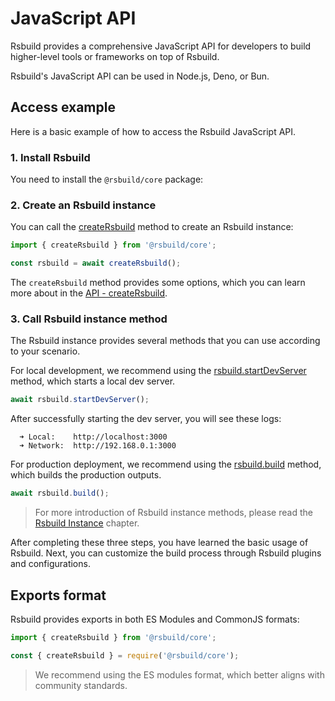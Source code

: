 # JavaScript API

Rsbuild provides a comprehensive JavaScript API for developers to build higher-level tools or frameworks on top of Rsbuild.

Rsbuild's JavaScript API can be used in Node.js, Deno, or Bun.

## Access example

Here is a basic example of how to access the Rsbuild JavaScript API.

### 1. Install Rsbuild

You need to install the `@rsbuild/core` package:


<PackageManagerTabs command="add @rsbuild/core -D" />

### 2. Create an Rsbuild instance

You can call the [createRsbuild](/api/javascript-api/core#creatersbuild) method to create an Rsbuild instance:

```ts
import { createRsbuild } from '@rsbuild/core';

const rsbuild = await createRsbuild();
```

The `createRsbuild` method provides some options, which you can learn more about in the [API - createRsbuild](/api/javascript-api/core#creatersbuild).

### 3. Call Rsbuild instance method

The Rsbuild instance provides several methods that you can use according to your scenario.

For local development, we recommend using the [rsbuild.startDevServer](/api/javascript-api/instance#rsbuildstartdevserver) method, which starts a local dev server.

```ts
await rsbuild.startDevServer();
```

After successfully starting the dev server, you will see these logs:

```
  ➜ Local:    http://localhost:3000
  ➜ Network:  http://192.168.0.1:3000
```

For production deployment, we recommend using the [rsbuild.build](/api/javascript-api/instance#rsbuildbuild) method, which builds the production outputs.

```ts
await rsbuild.build();
```

> For more introduction of Rsbuild instance methods, please read the [Rsbuild Instance](/api/javascript-api/instance) chapter.

After completing these three steps, you have learned the basic usage of Rsbuild. Next, you can customize the build process through Rsbuild plugins and configurations.

## Exports format

Rsbuild provides exports in both ES Modules and CommonJS formats:

```js title="index.mjs"
import { createRsbuild } from '@rsbuild/core';
```

```js title="index.cjs"
const { createRsbuild } = require('@rsbuild/core');
```

> We recommend using the ES modules format, which better aligns with community standards.
